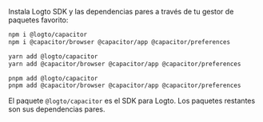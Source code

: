 
Instala Logto SDK y las dependencias pares a través de tu gestor de paquetes favorito:

<Tabs>

  <TabItem value="npm" label="npm">

```bash
npm i @logto/capacitor
npm i @capacitor/browser @capacitor/app @capacitor/preferences
```

  </TabItem>
  <TabItem value="yarn" label="Yarn">

```bash
yarn add @logto/capacitor
yarn add @capacitor/browser @capacitor/app @capacitor/preferences
```

  </TabItem>
  <TabItem value="pnpm" label="pnpm">

```bash
pnpm add @logto/capacitor
pnpm add @capacitor/browser @capacitor/app @capacitor/preferences
```

  </TabItem>

</Tabs>

El paquete `@logto/capacitor` es el SDK para Logto. Los paquetes restantes son sus dependencias pares.
